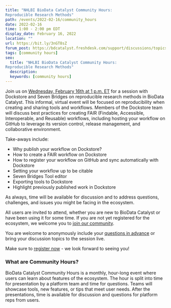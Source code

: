 ```yaml
---
title: "NHLBI BioData Catalyst Community Hours: 
Reproducible Research Methods"
path: /events/2022-02-16/community_hours
date: 2022-02-16
time: 1:00 - 2:00 pm EDT
display_date: February 16, 2022
location: ""
url: https://bit.ly/3nGT8sZ
forum_post: https://bdcatalyst.freshdesk.com/support/discussions/topics/60000406846
tags: [community hours]
seo:
  title: "NHLBI BioData Catalyst Community Hours: 
Reproducible Research Methods"
  description:
  keywords: [community hours]
---
```


Join us on [Wednesday, February 16th at 1 p.m. ET](https://bit.ly/3nGT8sZ) for a session with Dockstore and Seven Bridges on reproducible research methods in BioData Catalyst. This informal, virtual event will be focused on reproducibility when creating and sharing tools and workflows. Members of the Dockstore team will discuss best practices for creating FAIR (Findable, Accessible, Interoperable, and Reusable) workflows, including hosting your workflow on GitHub to leverage its version control, release management, and collaborative environment. 


Take-aways include:
- Why publish your workflow on Dockstore?
- How to create a FAIR workflow on Dockstore
- How to register your workflow on GitHub and sync automatically with Dockstore
- Setting your workflow up to be citable
- Seven Bridges Tool editor
- Exporting tools to Dockstore
- Highlight previously published work in Dockstore

As always, time will be available for discussion and to address questions, challenges, and issues you might be facing in the ecosystem.

All users are invited to attend, whether you are new to BioData Catalyst or have been using it for some time. If you are not yet registered for the ecosystem, we welcome you to [join our community](/join-bdc).

You are welcome to anonymously include your [questions in advance](https://forms.gle/hR9noQnAUcSn5STt7) or bring your discussion topics to the session live. 

Make sure to [register now](https://bit.ly/3nGT8sZ) - we look forward to seeing you!

### What are Community Hours?

BioData Catalyst Community Hours is a monthly, hour-long event where users can learn about features of the ecosystem. The hour is split into time for presentation by a platform team and time for questions. Teams will showcase tools, new features, or tips that meet user needs. After the presentations, time is available for discussion and questions for platform reps from users.
